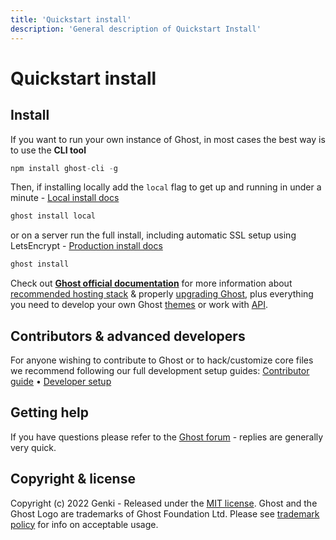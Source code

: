 ```yaml
---
title: 'Quickstart install'
description: 'General description of Quickstart Install'
---
```


# Quickstart install

## Install

If you want to run your own instance of Ghost, in most cases the best way is to use the **CLI tool**

```js filename="install ghost-cli"
npm install ghost-cli -g
```

Then, if installing locally add the `local` flag to get up and running in under a minute - [Local install docs](/locally)

```js filename="install ghost local"
ghost install local
```

or on a server run the full install, including automatic SSL setup using LetsEncrypt - [Production install docs](/ubuntu/)

```js filename="install ghost"
ghost install
```

Check out **[Ghost official documentation](https://ghost.org/docs/)** for more information about [recommended hosting stack](https://ghost.org/docs/hosting/) & properly [upgrading Ghost](https://ghost.org/docs/update/), plus everything you need to develop your own Ghost [themes](https://ghost.org/docs/themes/) or work with [API](https://ghost.org/docs/content-api/).

## Contributors & advanced developers

For anyone wishing to contribute to Ghost or to hack/customize core files we recommend following our full development setup guides: [Contributor guide](https://ghost.org/docs/contributing/) • [Developer setup](/quick-start)

## Getting help

If you have questions please refer to the [Ghost forum](https://forum.ghost.org/) - replies are generally very quick.

## Copyright & license

Copyright (c) 2022 Genki - Released under the [MIT license](https://github.com/genkimedia/ghost/blob/main/LICENSE). Ghost and the Ghost Logo are trademarks of Ghost Foundation Ltd. Please see [trademark policy](https://ghost.org/trademark/) for info on acceptable usage.

